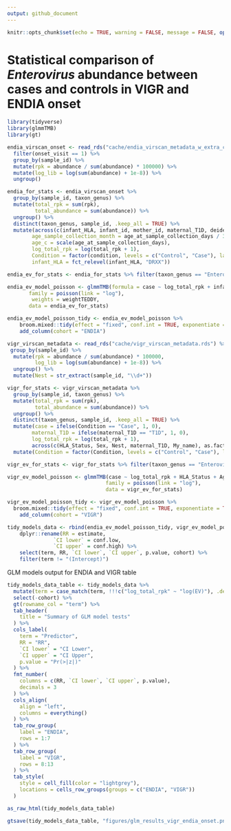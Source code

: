 ```yaml
---
output: github_document
---
```


```r
knitr::opts_chunk$set(echo = TRUE, warning = FALSE, message = FALSE, options(readr.show_col_types = FALSE))
```
 
# Statistical comparison of *Enterovirus* abundance between cases and controls in VIGR and ENDIA onset

```r
library(tidyverse)
library(glmmTMB)
library(gt)
```

```r
endia_virscan_onset <- read_rds("cache/endia_virscan_metadata_w_extra_ctrls.rds") %>% 
  filter(onset_visit == 1) %>% 
  group_by(sample_id) %>% 
  mutate(rpk = abundance / sum(abundance) * 100000) %>% 
  mutate(log_lib = log(sum(abundance) + 1e-8)) %>% 
  ungroup()

endia_for_stats <- endia_virscan_onset %>% 
  group_by(sample_id, taxon_genus) %>% 
  mutate(total_rpk = sum(rpk),
         total_abundance = sum(abundance)) %>% 
  ungroup() %>% 
  distinct(taxon_genus, sample_id, .keep_all = TRUE) %>% 
  mutate(across(c(infant_HLA, infant_id, mother_id, maternal_T1D, deidentified_nest_id_new, infant_sex), as.factor),
        age_sample_collection_month = age_at_sample_collection_days / 365 * 12,
        age_c = scale(age_at_sample_collection_days),
        log_total_rpk = log(total_rpk + 1),
        Condition = factor(condition, levels = c("Control", "Case"), labels = c("Control", "Case")),
        infant_HLA = fct_relevel(infant_HLA, "DRXX"))
```

```r
endia_ev_for_stats <- endia_for_stats %>% filter(taxon_genus == "Enterovirus")

endia_ev_model_poisson <- glmmTMB(formula = case ~ log_total_rpk + infant_HLA + age_sample_collection_month + infant_sex + maternal_T1D + (1|deidentified_nest_id_new) + (1|mother_id),
       family = poisson(link = "log"),
        weights = weightTEDDY,
       data = endia_ev_for_stats)

endia_ev_model_poisson_tidy <- endia_ev_model_poisson %>%
    broom.mixed::tidy(effect = "fixed", conf.int = TRUE, exponentiate = TRUE) %>% 
    add_column(cohort = "ENDIA")
```

```r
vigr_virscan_metadata <- read_rds("cache/vigr_virscan_metadata.rds") %>% 
 group_by(sample_id) %>% 
  mutate(rpk = abundance / sum(abundance) * 100000,
         log_lib = log(sum(abundance) + 1e-8)) %>% 
  ungroup() %>% 
  mutate(Nest = str_extract(sample_id, "\\d+"))

vigr_for_stats <- vigr_virscan_metadata %>% 
  group_by(sample_id, taxon_genus) %>%
  mutate(total_rpk = sum(rpk),
         total_abundance = sum(abundance)) %>% 
  ungroup() %>% 
  distinct(taxon_genus, sample_id, .keep_all = TRUE) %>% 
  mutate(case = ifelse(Condition == "Case", 1, 0),
        maternal_T1D = ifelse(maternal_T1D == "T1D", 1, 0),
        log_total_rpk = log(total_rpk + 1),
        across(c(HLA_Status, Sex, Nest, maternal_T1D, My_name), as.factor)) %>% 
  mutate(Condition = factor(Condition, levels = c("Control", "Case"), labels = c("Control", "Case")))

vigr_ev_for_stats <- vigr_for_stats %>% filter(taxon_genus == "Enterovirus")

vigr_ev_model_poisson <- glmmTMB(case ~ log_total_rpk + HLA_Status + Age + Sex + maternal_T1D + (1|Nest),
                                family = poisson(link = "log"),
                                data = vigr_ev_for_stats)

vigr_ev_model_poisson_tidy <- vigr_ev_model_poisson %>%  
  broom.mixed::tidy(effect = "fixed", conf.int = TRUE, exponentiate = TRUE) %>% 
    add_column(cohort = "VIGR")
```

```r
tidy_models_data <- rbind(endia_ev_model_poisson_tidy, vigr_ev_model_poisson_tidy) %>% 
    dplyr::rename(RR = estimate,
               `CI lower` = conf.low,
               `CI upper` = conf.high) %>% 
    select(term, RR, `CI lower`, `CI upper`, p.value, cohort) %>% 
    filter(term != "(Intercept)")
```

GLM models output for ENDIA and VIGR table

```r
tidy_models_data_table <- tidy_models_data %>%
  mutate(term = case_match(term, !!!c("log_total_rpk" ~ "log(EV)"), .default = term)) %>% 
  select(-cohort) %>% 
  gt(rowname_col = "term") %>%
  tab_header(
    title = "Summary of GLM model tests"
  ) %>%
  cols_label(
    term = "Predictor",
    RR = "RR",
    `CI lower` = "CI Lower",
    `CI upper` = "CI Upper",
    p.value = "Pr(>|z|)"
  ) %>%
  fmt_number(
    columns = c(RR, `CI lower`, `CI upper`, p.value),
    decimals = 3
  ) %>%
  cols_align(
    align = "left",
    columns = everything()
  ) %>% 
  tab_row_group(
    label = "ENDIA",
    rows = 1:7
  ) %>% 
  tab_row_group(
    label = "VIGR",
    rows = 8:13
  ) %>% 
  tab_style(
    style = cell_fill(color = "lightgrey"),
    locations = cells_row_groups(groups = c("ENDIA", "VIGR"))
  )

as_raw_html(tidy_models_data_table)

```

```r
gtsave(tidy_models_data_table, "figures/glm_results_vigr_endia_onset.png")
```
